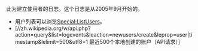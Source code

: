 此为建立使用者的日志。这个日志是从2005年9月开始的。
*用户列表可以浏览[[Special:ListUsers|Special:ListUsers]]。
* <span class="plainlinks">[//zh.wikipedia.org/w/api.php?action=query&list=logevents&leaction=newusers/create&leprop=user|timestamp&lelimit=500&utf8=1 最近500个本地创建的账户（API请求）]</span>